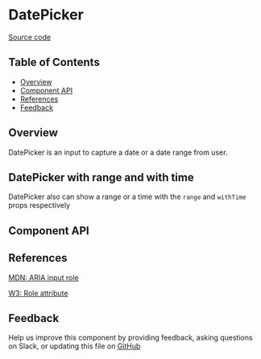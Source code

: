
# DatePicker

[Source code](https://github.com/leemonade/bubbles/tree/main/packages/components/src/form/DatePicker/DatePicker.js)

## Table of Contents

<!-- START doctoc generated TOC please keep comment here to allow auto update -->
<!-- DON'T EDIT THIS SECTION, INSTEAD RE-RUN doctoc TO UPDATE -->

- [Overview](#overview)
- [Component API](#component-api)
- [References](#references)
- [Feedback](#feedback)

## Overview

DatePicker is an input to capture a date or a date range from user.

<ThemeProvider>
  <DatePicker />
</ThemeProvider>

## DatePicker with range and with time

DatePicker also can show a range or a time with the `range` and `withTime` props respectively

<ThemeProvider>
  <Box style={{ display: 'flex', flexDirection: 'column', gap: 16 }}>
    <DatePicker range />
    <DatePicker withTime />
  </Box>
</ThemeProvider>

## Component API

<Preview>
  <Story id="molecules-form-datepicker--playground" />
</Preview>

<Props of={DatePicker} />

## References

[MDN: ARIA input role](https://developer.mozilla.org/en-US/docs/Web/Accessibility/ARIA/Roles/input_role)

[W3: Role attribute](https://www.w3.org/WAI/PF/HTML/wiki/RoleAttribute)

## Feedback

Help us improve this component by providing feedback, asking questions on Slack, or updating this file on
[GitHub](https://github.com/leemonade/bubbles/edit/main/packages/components/src/form/DatePicker/DatePicker.mdx)
